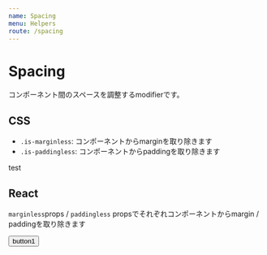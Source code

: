 ```yaml
---
name: Spacing
menu: Helpers
route: /spacing
---
```



# Spacing

コンポーネント間のスペースを調整するmodifierです。

## CSS

- `.is-marginless`: コンポーネントからmarginを取り除きます
- `.is-paddingless`: コンポーネントからpaddingを取り除きます


<Playground>
    <div style={{color: '#fff', backgroundColor: '#000', width: '50px', height: '50px', padding: '10px', margin: '10px'}} className='is-marginless is-paddingless'>test</div>
</Playground>

## React

`marginless`props / `paddingless` propsでそれぞれコンポーネントからmargin / paddingを取り除きます

<Playground>
    <Column.Group>
        <Column paddingless marginless style={{margin: '50px'}}>
              <Button color='black' fullwidth>button1</Button>
        </Column>
    </Column.Group>
</Playground>